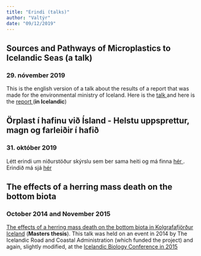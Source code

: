 ```yaml
---
title: "Erindi (talks)"
author: "Valtýr"
date: "09/12/2019"
---
```

<!-- `r anicon::faa("gamepad", animate='ring')` --> 
## Sources and Pathways of Microplastics to Icelandic Seas (**a talk**)

### 29. nóvember 2019

This is the english version of a talk about the results of a report that was made for the environmental ministry of Iceland. Here is the [talk <i class="fas fa-chalkboard-teacher"></i>](https://harkanatta.github.io/mp-mirror/) and here is the [report <i class="fas fa-book"></i>](https://harkanatta.github.io/orplastskyrslaUAR/) (**in Icelandic**)

## Örplast í hafinu við Ísland - Helstu uppsprettur, magn og farleiðir í hafið

### 31. október 2019

Létt erindi um niðurstöður skýrslu sem ber sama heiti og má finna [hér <i class="fas fa-book"></i>](https://harkanatta.github.io/orplastskyrslaUAR/). Erindið má sjá [hér <i class="fas fa-chalkboard-teacher"></i>](https://harkanatta.github.io/innragrunn/#1)

## The effects of a herring mass death on the bottom biota

### October 2014 and November 2015

[The effects of a herring mass death on the bottom biota in Kolgrafafjörður Iceland](http://www.vegagerdin.is/vefur2.nsf/c16a923a6485025d0025793b003db0e2/b81be193196d902500257d85004e57c2/$FILE/1630%20ValtyrSigurdsson1630.pdf) (**Masters thesis**). This talk was held on an event in 2014 by The Icelandic Road and Coastal Administration (which funded the project) and again, slightly modified, at the [Icelandic Biology Conference in 2015](https://biologia.is/liffraediradstefnan-2015/dagskra/)


